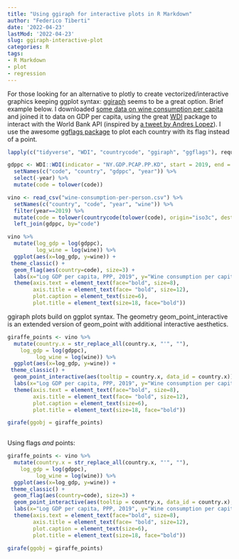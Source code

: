 ```yaml
---
title: "Using ggiraph for interactive plots in R Markdown"
author: "Federico Tiberti"
date: '2022-04-23'
lastMod: '2022-04-23'
slug: ggiraph-interactive-plot
categories: R
tags:
- R Markdown
- plot
- regression
---
```


For those looking for an alternative to plotly to create vectorized/interactive graphics keeping ggplot syntax: [ggiraph](https://davidgohel.github.io/ggiraph/#:~:text=ggiraph%20is%20a%20tool%20that,when%20used%20in%20shiny%20applications.) seems to be a great option. Brief example below. I downloaded [some data on wine consumption per capita](https://ourworldindata.org/grapher/wine-consumption-per-person) and joined it to data on GDP per capita, using the great [WDI](https://cran.r-project.org/web/packages/WDI/WDI.pdf) package to interact with the World Bank API (inspired by [a tweet by Andres Lopez](https://twitter.com/anlopez1962/status/1517211524615618560?s=20&t=h4b1KpWNbwA3bTkg8q1Jxw)). I use the awesome [ggflags package](https://github.com/jimjam-slam/ggflags) to plot each country with its flag instead of a point.

```r
lapply(c("tidyverse", "WDI", "countrycode", "ggiraph", "ggflags"), require, character.only=T)
```


```r
gdppc <- WDI::WDI(indicator = "NY.GDP.PCAP.PP.KD", start = 2019, end = 2019) %>% 
  setNames(c("code", "country", "gdppc", "year")) %>% 
  select(-year) %>%
  mutate(code = tolower(code))

vino <- read_csv("wine-consumption-per-person.csv") %>% 
  setNames(c("country", "code", "year", "wine")) %>% 
  filter(year==2019) %>% 
  mutate(code = tolower(countrycode(tolower(code), origin="iso3c", destination = "iso2c"))) %>% 
  left_join(gdppc, by="code")

vino %>% 
  mutate(log_gdp = log(gdppc), 
         log_wine = log(wine)) %>% 
  ggplot(aes(x=log_gdp, y=wine)) +
 theme_classic() +
  geom_flag(aes(country=code), size=3) +
  labs(x="Log GDP per capita, PPP, 2019", y="Wine consumption per capita, 2019") +
  theme(axis.text = element_text(face="bold", size=8), 
        axis.title = element_text(face= "bold", size=12), 
        plot.caption = element_text(size=6),
        plot.title = element_text(size=18, face="bold"))

```


ggiraph plots build on ggplot syntax. The geometry geom_point_interactive is an extended version of geom_point with additional interactive aesthetics.


```r
giraffe_points <- vino %>% 
  mutate(country.x = str_replace_all(country.x, "'", ""),
    log_gdp = log(gdppc), 
         log_wine = log(wine)) %>% 
  ggplot(aes(x=log_gdp, y=wine)) +
 theme_classic() +
  geom_point_interactive(aes(tooltip = country.x, data_id = country.x)) +
  labs(x="Log GDP per capita, PPP, 2019", y="Wine consumption per capita, 2019") +
  theme(axis.text = element_text(face="bold", size=8), 
        axis.title = element_text(face= "bold", size=12), 
        plot.caption = element_text(size=6),
        plot.title = element_text(size=18, face="bold"))

girafe(ggobj = giraffe_points)
  
```

Using flags *and* points:

```r
giraffe_points <- vino %>% 
  mutate(country.x = str_replace_all(country.x, "'", ""),
    log_gdp = log(gdppc), 
         log_wine = log(wine)) %>% 
  ggplot(aes(x=log_gdp, y=wine)) +
 theme_classic() +
  geom_flag(aes(country=code), size=3) +
  geom_point_interactive(aes(tooltip = country.x, data_id = country.x), alpha=0.01) +
  labs(x="Log GDP per capita, PPP, 2019", y="Wine consumption per capita, 2019") +
  theme(axis.text = element_text(face="bold", size=8), 
        axis.title = element_text(face= "bold", size=12), 
        plot.caption = element_text(size=6),
        plot.title = element_text(size=18, face="bold"))

girafe(ggobj = giraffe_points)
  
```






